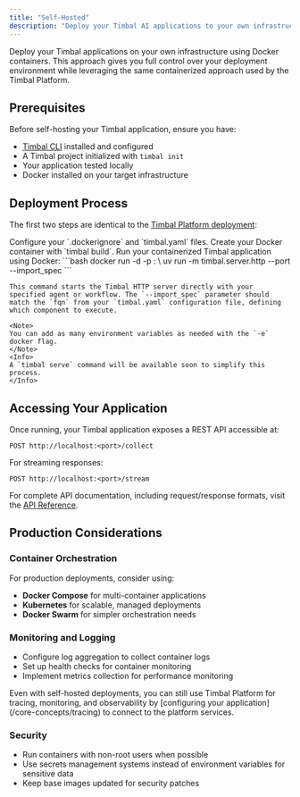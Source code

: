 ```yaml
---
title: "Self-Hosted"
description: "Deploy your Timbal AI applications to your own infrastructure"
---
```


Deploy your Timbal applications on your own infrastructure using Docker containers. This approach gives you full control over your deployment environment while leveraging the same containerized approach used by the Timbal Platform.

## Prerequisites

Before self-hosting your Timbal application, ensure you have:

- [Timbal CLI](/installation) installed and configured
- A Timbal project initialized with `timbal init`
- Your application tested locally
- Docker installed on your target infrastructure

## Deployment Process

The first two steps are identical to the [Timbal Platform deployment](/deployment/platform#deployment-process):

<Steps>
  <Step title="Prepare your environment">
    Configure your `.dockerignore` and `timbal.yaml` files.
  </Step>
  <Step title="Build your application">
    Create your Docker container with `timbal build`.
  </Step>
  <Step title="Launch your container">
    Run your containerized Timbal application using Docker:
    ```bash
    docker run -d -p <port>:<port> <image_tag> \
      uv run -m timbal.server.http --port <port> --import_spec <fqn>
    ```

    This command starts the Timbal HTTP server directly with your specified agent or workflow. The `--import_spec` parameter should match the `fqn` from your `timbal.yaml` configuration file, defining which component to execute.

    <Note>
    You can add as many environment variables as needed with the `-e` docker flag.
    </Note>
    <Info>
    A `timbal serve` command will be available soon to simplify this process.
    </Info>
  </Step>
</Steps>

## Accessing Your Application

Once running, your Timbal application exposes a REST API accessible at:

```http
POST http://localhost:<port>/collect
```

For streaming responses:

```http
POST http://localhost:<port>/stream
```

For complete API documentation, including request/response formats, visit the [API Reference](/api-reference/introduction).

## Production Considerations

### Container Orchestration
For production deployments, consider using:
- **Docker Compose** for multi-container applications
- **Kubernetes** for scalable, managed deployments
- **Docker Swarm** for simpler orchestration needs

### Monitoring and Logging
- Configure log aggregation to collect container logs
- Set up health checks for container monitoring
- Implement metrics collection for performance monitoring

<Note>
Even with self-hosted deployments, you can still use Timbal Platform for tracing, monitoring, and observability by [configuring your application](/core-concepts/tracing) to connect to the platform services.
</Note>

### Security
- Run containers with non-root users when possible
- Use secrets management systems instead of environment variables for sensitive data
- Keep base images updated for security patches